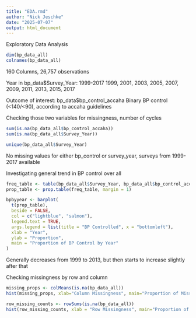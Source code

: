 ```yaml
---
title: "EDA.rmd"
author: "Nick Jeschke"
date: "2025-07-07"
output: html_document
---
```


Exploratory Data Analysis

```r
dim(bp_data_all)
colnames(bp_data_all)

```
160 Columns, 26,757 observations

Year in bp_data$Survey_Year: 1999-2017
1999, 2001, 2003, 2005, 2007, 2009, 2011, 2013, 2015, 2017

Outcome of interest: bp_data$bp_control_accaha
Binary BP control (<140/<90), according to accaha guidelines



Checking those two variables for missingness, number of cycles
```r
sum(is.na(bp_data_all$bp_control_accaha))
sum(is.na(bp_data_all$Survey_Year))

unique(bp_data_all$Survey_Year)

```
No missing values for either bp_control or survey_year, surveys from 1999-2017 available



Investigating general trend in BP control over all
```r
freq_table <- table(bp_data_all$Survey_Year, bp_data_all$bp_control_accaha)
prop_table <- prop.table(freq_table, margin = 1)

bpbyyear <- barplot(
  t(prop_table),                    
  beside = FALSE,                   
  col = c("lightblue", "salmon"),   
  legend.text = TRUE,
  args.legend = list(title = "BP Controlled", x = "bottomleft"),
  xlab = "Year",
  ylab = "Proportion",
  main = "Proportion of BP Control by Year"
)

```
Generally decreases from 1999 to 2013, but then starts to increase slightly after that



Checking missingness by row and column
```r
missing_props <- colMeans(is.na(bp_data_all))
hist(missing_props, xlab="Column Missingness", main="Proportion of Missing Data by Column")

row_missing_counts <- rowSums(is.na(bp_data_all))
hist(row_missing_counts, xlab = "Row Missingness", main="Proportion of Missing Data by Row")
```
